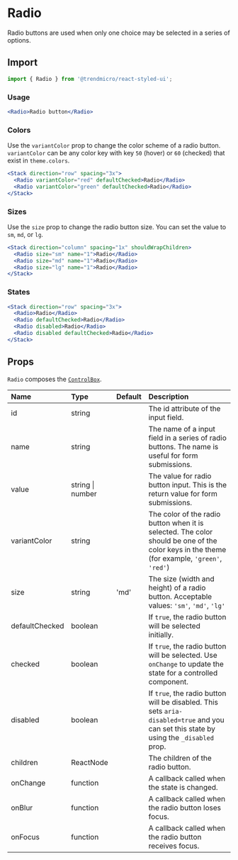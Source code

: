 # Radio

Radio buttons are used when only one choice may be selected in a series of options.

## Import

```js
import { Radio } from '@trendmicro/react-styled-ui';
```

### Usage

```jsx
<Radio>Radio button</Radio>
```

### Colors

Use the `variantColor` prop to change the color scheme of a radio button. `variantColor` can be any color key with key `50` (hover) or `60` (checked) that exist in `theme.colors`.

```jsx
<Stack direction="row" spacing="3x">
  <Radio variantColor="red" defaultChecked>Radio</Radio>
  <Radio variantColor="green" defaultChecked>Radio</Radio>
</Stack>
```

### Sizes

Use the `size` prop to change the radio button size. You can set the value to `sm`, `md`, or `lg`.

```jsx
<Stack direction="column" spacing="1x" shouldWrapChildren>
  <Radio size="sm" name="1">Radio</Radio>
  <Radio size="md" name="1">Radio</Radio>
  <Radio size="lg" name="1">Radio</Radio>
</Stack>
```

### States

```jsx
<Stack direction="row" spacing="3x">
  <Radio>Radio</Radio>
  <Radio defaultChecked>Radio</Radio>
  <Radio disabled>Radio</Radio>
  <Radio disabled defaultChecked>Radio</Radio>
</Stack>
```

## Props

`Radio` composes the [`ControlBox`](./controlbox).

| Name | Type | Default | Description |
| :--- | :--- | :------ | :---------- |
| id | string | | The id attribute of the input field. |
| name | string | | The name of a input field in a series of radio buttons. The name is useful for form submissions.  |
| value | string \| number | | The value for radio button input. This is the return value for form submissions. |
| variantColor | string | | The color of the radio button when it is selected. The color should be one of the color keys in the theme (for example, `'green'`, `'red'`) |
| size | string | 'md' | The size (width and height) of a radio button. Acceptable values: `'sm'`, `'md'`, `'lg'` |
| defaultChecked | boolean | | If `true`, the radio button will be selected initially. |
| checked | boolean | | If `true`, the radio button will be selected. Use `onChange` to update the state for a controlled component. |
| disabled | boolean | | If `true`, the radio button will be disabled. This sets `aria-disabled=true` and you can set this state by using the `_disabled` prop. |
| children | ReactNode | | The children of the radio button. |
| onChange | function | | A callback called when the state is changed. |
| onBlur | function | | A callback called when the radio button loses focus. |
| onFocus | function | | A callback called when the radio button receives focus. |
